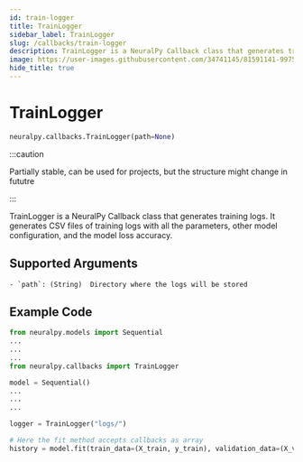 ```yaml
---
id: train-logger
title: TrainLogger
sidebar_label: TrainLogger
slug: /callbacks/train-logger
description: TrainLogger is a NeuralPy Callback class that generates training logs.
image: https://user-images.githubusercontent.com/34741145/81591141-99752900-93d9-11ea-9ef6-cc2c68daaa19.png
hide_title: true
---
```


# TrainLogger

```python
neuralpy.callbacks.TrainLogger(path=None)
```

:::caution

Partially stable, can be used for projects, but the structure might change in fututre

:::

TrainLogger is a NeuralPy Callback class that generates training logs. It generates CSV files of training logs with all the parameters, other model configuration, and the model loss accuracy.

## Supported Arguments

    - `path`: (String)  Directory where the logs will be stored

## Example Code

```python
from neuralpy.models import Sequential
...
...
...
from neuralpy.callbacks import TrainLogger

model = Sequential()
...
...
...

logger = TrainLogger("logs/")

# Here the fit method accepts callbacks as array
history = model.fit(train_data=(X_train, y_train), validation_data=(X_validation, y_validation), epochs=2, batch_size=32, callbacks=[logger])
```

